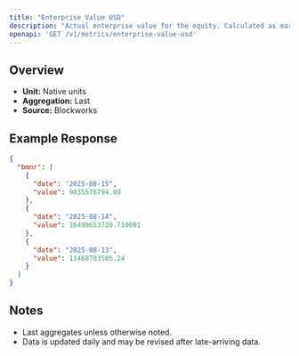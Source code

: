 ```yaml
---
title: "Enterprise Value USD"
description: "Actual enterprise value for the equity. Calculated as market cap - liabilities + assets"
openapi: 'GET /v1/metrics/enterprise-value-usd'
---
```


## Overview

- **Unit:** Native units
- **Aggregation:** Last
- **Source:** Blockworks

## Example Response

```json
{
  "bmnr": [
    {
      "date": "2025-08-15",
      "value": 9835576794.89
    },
    {
      "date": "2025-08-14",
      "value": 10499653720.710001
    },
    {
      "date": "2025-08-13",
      "value": 11468703585.24
    }
  ]
}
```

## Notes
- Last aggregates unless otherwise noted.
- Data is updated daily and may be revised after late-arriving data.
